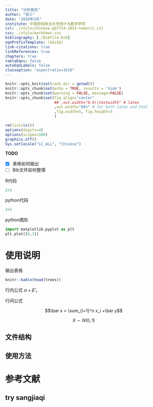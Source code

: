 ```yaml
---
title: "分析报告"
author: "张三"
date: "2020年3月"
institute: 中南财经政法大学统计与数学学院
csl: ./style/chinese-gb7714-2015-numeric.csl
css: ./style/markdown.css
bibliography: [./Bibfile.bib]
eqnPrefixTemplate: ($$i$$)
link-citations: true
linkReferences: true
chapters: true
tableEqns: false
autoEqnLabels: false
classoption: "aspectratio=1610"
---
```


```r
knitr::opts_knit$set(root.dir = getwd())
knitr::opts_chunk$set(echo = TRUE, results = 'hide')
knitr::opts_chunk$set(warning = FALSE, message=FALSE)
knitr::opts_chunk$set(fig.align="center"
                      ## ,out.width="0.9\\textwidth" # latex
                      ,out.width="60%" # for both latex and html
                      ,fig.width=5, fig.height=3
                      )
```

```r
rm(list=ls())
options(digits=4)
options(scipen=100)
graphics.off()
Sys.setlocale("LC_ALL", "Chinese")
```

**TODO**

- [x] 表格如何输出
- [ ] Bib文件如何整理

R代码

```r
2+3
```

python代码

```python
3+5
```

python图形

```python
import matplotlib.pyplot as plt
plt.plot([0,1])
```

# 使用说明

输出表格

```r
knitr::kable(head(trees))
```

行内公式 $\alpha+\hat{\beta}$ 。

行间公式

$$\bar x = \sum_{i=1}^n x_i +\bar y$$

$$X \sim N(0,1)$$


## 文件结构 

## 使用方法

# 参考文献
[//]: # (\bibliography{Bibfile})

## try sangjiaqi 